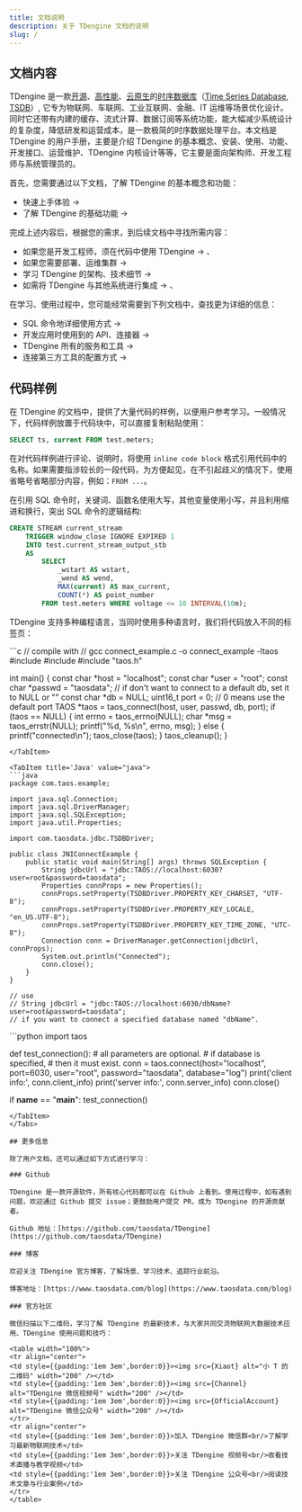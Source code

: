```yaml
---
title: 文档说明
description: 关于 TDengine 文档的说明
slug: /
---
```





## 文档内容

TDengine 是一款[开源](https://www.taosdata.com/tdengine/open_source_time-series_database)、[高性能](https://www.taosdata.com/fast)、[云原生](https://www.taosdata.com/tdengine/cloud_native_time-series_database)的<a href="https://www.taosdata.com/" data-internallinksmanager029f6b8e52c="2" title="时序数据库" target="_blank" rel="noopener">时序数据库</a>（<a href="https://www.taosdata.com/time-series-database" data-internallinksmanager029f6b8e52c="9" title="Time Series DataBase" target="_blank" rel="noopener">Time Series Database</a>, <a href="https://www.taosdata.com/tsdb" data-internallinksmanager029f6b8e52c="8" title="TSDB" target="_blank" rel="noopener">TSDB</a>）, 它专为物联网、车联网、工业互联网、金融、IT 运维等场景优化设计。同时它还带有内建的缓存、流式计算、数据订阅等系统功能，能大幅减少系统设计的复杂度，降低研发和运营成本，是一款极简的时序数据处理平台。本文档是 TDengine 的用户手册，主要是介绍 TDengine 的基本概念、安装、使用、功能、开发接口、运营维护、TDengine 内核设计等等，它主要是面向架构师、开发工程师与系统管理员的。

首先，您需要通过以下文档，了解 TDengine 的基本概念和功能：

- 快速上手体验 &rarr; <ToQuick/> 
- 了解 TDengine 的基础功能 &rarr; <ToIntro/>

完成上述内容后，根据您的需求，到后续文档中寻找所需内容：

- 如果您是开发工程师，须在代码中使用 TDengine &rarr; <ToDev/>、<ToApi/>
- 如果您需要部署、运维集群 &rarr; <ToAdmin/>
- 学习 TDengine 的架构、技术细节 &rarr; <ToInternal/>
- 如需将 TDengine 与其他系统进行集成 &rarr;  <ToThird/>、<ToApp/>

在学习、使用过程中，您可能经常需要到下列文档中，查找更为详细的信息：

- SQL 命令地详细使用方式 &rarr; <ToSql/>
- 开发应用时使用到的 API、连接器 &rarr; <ToApi/>
- TDengine 所有的服务和工具 &rarr; <ToPrgm/>
- 连接第三方工具的配置方式 &rarr; <ToThird/>

## 代码样例

在 TDengine 的文档中，提供了大量代码的样例，以便用户参考学习。一般情况下，代码样例放置于代码块中，可以直接复制粘贴使用：

```sql
SELECT ts, current FROM test.meters;
```

在对代码样例进行评论、说明时，将使用 `inline code block` 格式引用代码中的名称。如果需要指涉较长的一段代码，为方便起见，在不引起歧义的情况下，使用省略号省略部分内容，例如：`FROM ...`。

在引用 SQL 命令时，关键词、函数名使用大写，其他变量使用小写，并且利用缩进和换行，突出 SQL 命令的逻辑结构:

```sql
CREATE STREAM current_stream
    TRIGGER window_close IGNORE EXPIRED 1
    INTO test.current_stream_output_stb 
    AS 
        SELECT
            _wstart AS wstart,
            _wend AS wend,
            MAX(current) AS max_current,
            COUNT(*) AS point_number
        FROM test.meters WHERE voltage <= 10 INTERVAL(10m);
```

TDengine 支持多种编程语言，当同时使用多种语言时，我们将代码放入不同的标签页：

<Tabs>
<TabItem title='C' value="c">
```c
// compile with
// gcc connect_example.c -o connect_example -ltaos
#include <stdio.h>
#include <stdlib.h>
#include "taos.h"

int main() {
  const char *host = "localhost";
  const char *user = "root";
  const char *passwd = "taosdata";
  // if don't want to connect to a default db, set it to NULL or ""
  const char *db = NULL;
  uint16_t    port = 0;  // 0 means use the default port
  TAOS       *taos = taos_connect(host, user, passwd, db, port);
  if (taos == NULL) {
    int   errno = taos_errno(NULL);
    char *msg = taos_errstr(NULL);
    printf("%d, %s\n", errno, msg);
  } else {
    printf("connected\n");
    taos_close(taos);
  }
  taos_cleanup();
}

```
</TabItem>

<TabItem title='Java' value="java">
```java
package com.taos.example;

import java.sql.Connection;
import java.sql.DriverManager;
import java.sql.SQLException;
import java.util.Properties;

import com.taosdata.jdbc.TSDBDriver;

public class JNIConnectExample {
    public static void main(String[] args) throws SQLException {
        String jdbcUrl = "jdbc:TAOS://localhost:6030?user=root&password=taosdata";
        Properties connProps = new Properties();
        connProps.setProperty(TSDBDriver.PROPERTY_KEY_CHARSET, "UTF-8");
        connProps.setProperty(TSDBDriver.PROPERTY_KEY_LOCALE, "en_US.UTF-8");
        connProps.setProperty(TSDBDriver.PROPERTY_KEY_TIME_ZONE, "UTC-8");
        Connection conn = DriverManager.getConnection(jdbcUrl, connProps);
        System.out.println("Connected");
        conn.close();
    }
}

// use
// String jdbcUrl = "jdbc:TAOS://localhost:6030/dbName?user=root&password=taosdata";
// if you want to connect a specified database named "dbName".
```
</TabItem>

<TabItem title='Python' value="python">
```python
import taos


def test_connection():
    # all parameters are optional.
    # if database is specified,
    # then it must exist.
    conn = taos.connect(host="localhost",
                        port=6030,
                        user="root",
                        password="taosdata",
                        database="log")
    print('client info:', conn.client_info)
    print('server info:', conn.server_info)
    conn.close()


if __name__ == "__main__":
    test_connection()
```
</TabItem>
</Tabs>

## 更多信息

除了用户文档，还可以通过如下方式进行学习：

### Github

TDengine 是一款开源软件，所有核心代码都可以在 Github 上看到。使用过程中，如有遇到问题，欢迎通过 Github 提交 issue；更鼓励用户提交 PR，成为 TDengine 的开源贡献者。

Github 地址：[https://github.com/taosdata/TDengine](https://github.com/taosdata/TDengine)

### 博客

欢迎关注 TDengine 官方博客，了解场景、学习技术、追踪行业前沿。

博客地址：[https://www.taosdata.com/blog](https://www.taosdata.com/blog)

### 官方社区

微信扫描以下二维码，学习了解 TDengine 的最新技术，与大家共同交流物联网大数据技术应用、TDengine 使用问题和技巧：

<table width="100%">
<tr align="center">
<td style={{padding:'1em 3em',border:0}}><img src={Xiaot} alt="小 T 的二维码" width="200" /></td>
<td style={{padding:'1em 3em',border:0}}><img src={Channel} alt="TDengine 微信视频号" width="200" /></td>
<td style={{padding:'1em 3em',border:0}}><img src={OfficialAccount} alt="TDengine 微信公众号" width="200" /></td>
</tr>
<tr align="center">
<td style={{padding:'1em 3em',border:0}}>加入 TDengine 微信群<br/>了解学习最新物联网技术</td>
<td style={{padding:'1em 3em',border:0}}>关注 TDengine 视频号<br/>收看技术直播与教学视频</td>
<td style={{padding:'1em 3em',border:0}}>关注 TDengine 公众号<br/>阅读技术文章与行业案例</td>
</tr>
</table>